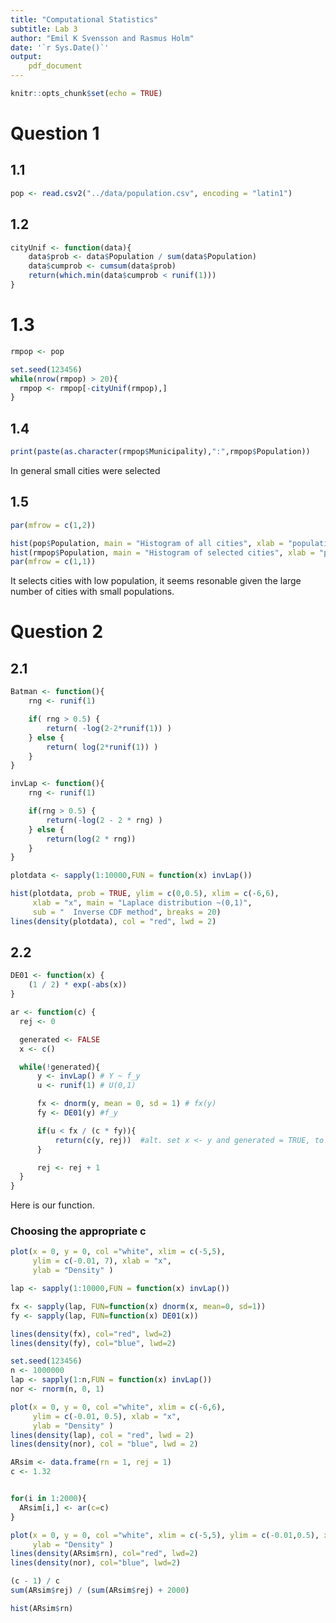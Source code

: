 ```yaml
---
title: "Computational Statistics"
subtitle: Lab 3
author: "Emil K Svensson and Rasmus Holm"
date: '`r Sys.Date()`'
output:
    pdf_document
---
```


```r
knitr::opts_chunk$set(echo = TRUE)
```


# Question 1

## 1.1

```r
pop <- read.csv2("../data/population.csv", encoding = "latin1")
```

## 1.2

```r
cityUnif <- function(data){
    data$prob <- data$Population / sum(data$Population)
    data$cumprob <- cumsum(data$prob)
    return(which.min(data$cumprob < runif(1)))
}
```

# 1.3

```r
rmpop <- pop

set.seed(123456)
while(nrow(rmpop) > 20){
  rmpop <- rmpop[-cityUnif(rmpop),]
}
```


## 1.4

```r
print(paste(as.character(rmpop$Municipality),":",rmpop$Population))
```

In general small cities were selected

## 1.5

```r
par(mfrow = c(1,2))

hist(pop$Population, main = "Histogram of all cities", xlab = "population", las = 1, breaks = 20)
hist(rmpop$Population, main = "Histogram of selected cities", xlab = "population", las = 1)
par(mfrow = c(1,1))
```

It selects cities with low population, it seems resonable given the large number of cities with small populations.


# Question 2

## 2.1

```r
Batman <- function(){
    rng <- runif(1)

    if( rng > 0.5) {
        return( -log(2-2*runif(1)) )
    } else {
        return( log(2*runif(1)) )
    }
}

invLap <- function(){
    rng <- runif(1)

    if(rng > 0.5) {
        return(-log(2 - 2 * rng) )
    } else {
        return(log(2 * rng))
    }
}
```


```r
plotdata <- sapply(1:10000,FUN = function(x) invLap())

hist(plotdata, prob = TRUE, ylim = c(0,0.5), xlim = c(-6,6),
     xlab = "x", main = "Laplace distribution ~(0,1)",
     sub = "  Inverse CDF method", breaks = 20)
lines(density(plotdata), col = "red", lwd = 2)
```


## 2.2

```r
DE01 <- function(x) {
    (1 / 2) * exp(-abs(x))
}

ar <- function(c) {
  rej <- 0

  generated <- FALSE
  x <- c()

  while(!generated){
      y <- invLap() # Y ~ f_y
      u <- runif(1) # U(0,1)

      fx <- dnorm(y, mean = 0, sd = 1) # fx(y)
      fy <- DE01(y) #f_y

      if(u < fx / (c * fy)){
          return(c(y, rej))  #alt. set x <- y and generated = TRUE, to end the loop
      }

      rej <- rej + 1
  }
}
```

Here is our function.

### Choosing the appropriate c

```r
plot(x = 0, y = 0, col ="white", xlim = c(-5,5),
     ylim = c(-0.01, 7), xlab = "x",
     ylab = "Density" )

lap <- sapply(1:10000,FUN = function(x) invLap())

fx <- sapply(lap, FUN=function(x) dnorm(x, mean=0, sd=1))
fy <- sapply(lap, FUN=function(x) DE01(x))

lines(density(fx), col="red", lwd=2)
lines(density(fy), col="blue", lwd=2)

set.seed(123456)
n <- 1000000
lap <- sapply(1:n,FUN = function(x) invLap())
nor <- rnorm(n, 0, 1)

plot(x = 0, y = 0, col ="white", xlim = c(-6,6),
     ylim = c(-0.01, 0.5), xlab = "x",
     ylab = "Density" )
lines(density(lap), col = "red", lwd = 2)
lines(density(nor), col = "blue", lwd = 2)
```

```r
ARsim <- data.frame(rn = 1, rej = 1)
c <- 1.32


for(i in 1:2000){
  ARsim[i,] <- ar(c=c)
}

plot(x = 0, y = 0, col ="white", xlim = c(-5,5), ylim = c(-0.01,0.5), xlab = "x",
     ylab = "Density" )
lines(density(ARsim$rn), col="red", lwd=2)
lines(density(nor), col="blue", lwd=2)

(c - 1) / c
sum(ARsim$rej) / (sum(ARsim$rej) + 2000)

hist(ARsim$rn)
```
